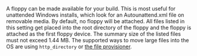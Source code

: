 <!-- Code generated from the comments of the FloppyConfig struct in common/floppy_config.go; DO NOT EDIT MANUALLY -->

A floppy can be made available for your build. This is most useful for
unattended Windows installs, which look for an Autounattend.xml file on
removable media. By default, no floppy will be attached. All files listed in
this setting get placed into the root directory of the floppy and the floppy
is attached as the first floppy device. The summary size of the listed files
must not exceed 1.44 MB. The supported ways to move large files into the OS
are using `http_directory` or [the file
provisioner](/docs/provisioners/file).
